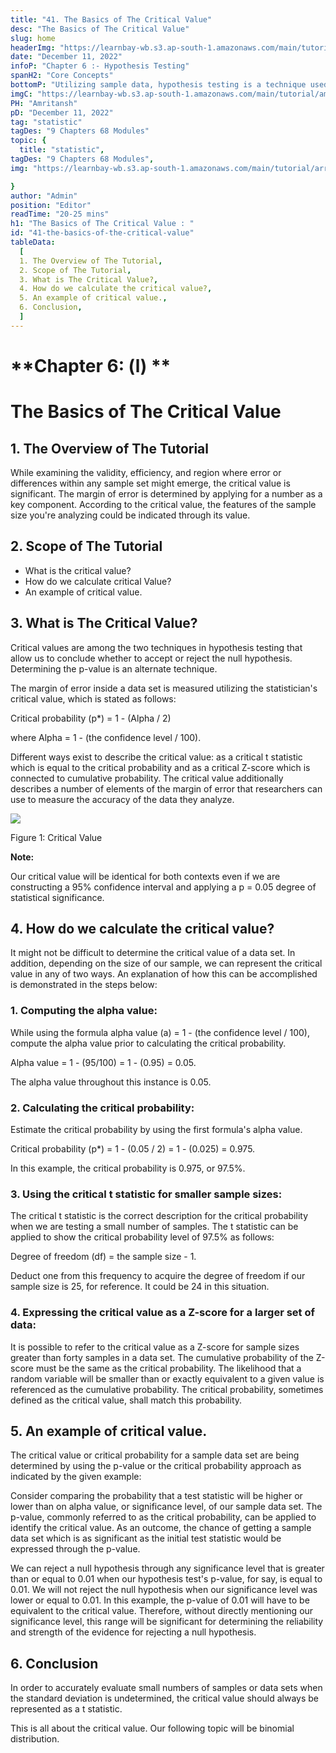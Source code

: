 ```yaml
---
title: "41. The Basics of The Critical Value"
desc: "The Basics of The Critical Value"
slug: home
headerImg: "https://learnbay-wb.s3.ap-south-1.amazonaws.com/main/tutorial/Statistics+Header.png"
date: "December 11, 2022"
infoP: "Chapter 6 :- Hypothesis Testing"
spanH2: "Core Concepts"
bottomP: "Utilizing sample data, hypothesis testing is a technique used to determine whether a hypothesis is acceptable. The test offers proof that, given the available facts, the hypothesis is feasible. A randomized sample of the population being studied is measured and examined by statistical analysts in order to test a hypothesis."
imgC: "https://learnbay-wb.s3.ap-south-1.amazonaws.com/main/tutorial/amritansh.png"
PH: "Amritansh"
pD: "December 11, 2022"
tag: "statistic"
tagDes: "9 Chapters 68 Modules"
topic: {
  title: "statistic",
tagDes: "9 Chapters 68 Modules",
img: "https://learnbay-wb.s3.ap-south-1.amazonaws.com/main/tutorial/arrow.png"

}
author: "Admin"
position: "Editor"
readTime: "20-25 mins"
h1: "The Basics of The Critical Value : "
id: "41-the-basics-of-the-critical-value"
tableData:
  [
  1. The Overview of The Tutorial, 
  2. Scope of The Tutorial,  
  3. What is The Critical Value?,  
  4. How do we calculate the critical value?, 
  5. An example of critical value., 
  6. Conclusion,
  ]
---
```


# **Chapter 6: (l) **


# **The Basics of The Critical Value**


## 1. The Overview of The Tutorial

While examining the validity, efficiency, and region where error or differences within any sample set might emerge, the critical value is significant. The margin of error is determined by applying for a number as a key component. According to the critical value, the features of the sample size you're analyzing could be indicated through its value.


## 2. Scope of The Tutorial



* What is the critical value?
* How do we calculate critical Value?
* An example of critical value.


## 3. What is The Critical Value?

Critical values are among the two techniques in hypothesis testing that allow us to conclude whether to accept or reject the null hypothesis. Determining the p-value is an alternate technique.

The margin of error inside a data set is measured utilizing the statistician's critical value, which is stated as follows:

Critical probability (p*) = 1 - (Alpha / 2)

where Alpha = 1 - (the confidence level / 100).

Different ways exist to describe the critical value: as a critical t statistic which is equal to the critical probability and as a critical Z-score which is connected to cumulative probability. The critical value additionally describes a number of elements of the margin of error that researchers can use to measure the accuracy of the data they analyze.


<img src="https://learnbay-wb.s3.ap-south-1.amazonaws.com/main/tutorial/statistics/image+for+critical+value.jpg"></img>


Figure 1: Critical Value


**Note:**

Our critical value will be identical for both contexts even if we are constructing a 95% confidence interval and applying a p = 0.05 degree of statistical significance.


## 4. How do we calculate the critical value?

It might not be difficult to determine the critical value of a data set. In addition, depending on the size of our sample, we can represent the critical value in any of two ways. An explanation of how this can be accomplished is demonstrated in the steps below:


### **1. Computing the alpha value:**

While using the formula alpha value (a) = 1 - (the confidence level / 100), compute the alpha value prior to calculating the critical probability.

Alpha value = 1 - (95/100) = 1 - (0.95) = 0.05.

The alpha value throughout this instance is 0.05.


### **2. Calculating the critical probability:**

Estimate the critical probability by using the first formula's alpha value.

Critical probability (p*) = 1 - (0.05 / 2) = 1 - (0.025) = 0.975.

In this example, the critical probability is 0.975, or 97.5%.


### **3. Using the critical t statistic for smaller sample sizes:**

The critical t statistic is the correct description for the critical probability when we are testing a small number of samples. The t statistic can be applied to show the critical probability level of 97.5% as follows:

Degree of freedom (df) = the sample size - 1. 

Deduct one from this frequency to acquire the degree of freedom if our sample size is 25, for reference. It could be 24 in this situation.


### **4. Expressing the critical value as a Z-score for a larger set of data:**

It is possible to refer to the critical value as a Z-score for sample sizes greater than forty samples in a data set. The cumulative probability of the Z-score must be the same as the critical probability. The likelihood that a random variable will be smaller than or exactly equivalent to a given value is referenced as the cumulative probability. The critical probability, sometimes defined as the critical value, shall match this probability.


## 5. An example of critical value.

The critical value or critical probability for a sample data set are being determined by using the p-value or the critical probability approach as indicated by the given example:

Consider comparing the probability that a test statistic will be higher or lower than on alpha value, or significance level, of our sample data set. The p-value, commonly referred to as the critical probability, can be applied to identify the critical value. As an outcome, the chance of getting a sample data set which is as significant as the initial test statistic would be expressed through the p-value.

We can reject a null hypothesis through any significance level that is greater than or equal to 0.01 when our hypothesis test's p-value, for say, is equal to 0.01. We will not reject the null hypothesis when our significance level was lower or equal to 0.01. In this example, the p-value of 0.01 will have to be equivalent to the critical value. Therefore, without directly mentioning our significance level, this range will be significant for determining the reliability and strength of the evidence for rejecting a null hypothesis.


## 6. Conclusion

In order to accurately evaluate small numbers of samples or data sets when the standard deviation is undetermined, the critical value should always be represented as a t statistic.

This is all about the critical value. Our following topic will be binomial distribution.
